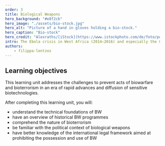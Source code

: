 ```yaml
---
order: 3
title: Biological Weapons
hero_background: "#e8f2cb"
hero_image: "./assets/bio-stock.jpg"
hero_alt: "Picture of a hand in gloves holding a bio-stock."
hero_caption: "Bio-stock"
hero_credit: "Alexraths/[iStock](https://www.istockphoto.com/de/foto/petrischale-gm118848449-11861847)"
intro: The Ebola crisis in West Africa (2014–2016) and especially the Corona pandemic in the early 2020s reminded us of the challenge to contain and manage pandemic diseases in a globalised and interconnected world. Although the Ebola outbreak was a naturally occurring epidemic, terrorist organisations or states could create ‘man-made’ pandemics in the form of biological weapons (BW) in the future.
authors:
    - filippa-lentzos
---
```


## Learning objectives

This learning unit addresses the challenges to prevent acts of biowarfare and bioterrorism in an era of rapid advances and diffusion of sensitive biotechnologies.

After completing this learning unit, you will:
- understand the technical foundations of BW
- have an overview of historical BW programmes
- comprehend the nature of bioterrorism
- be familiar with the political context of biological weapons
- have better knowledge of the international legal framework aimed at prohibiting the possession and use of BW
